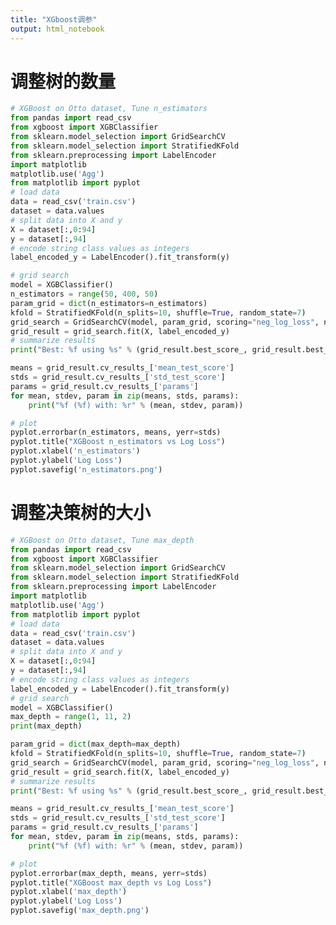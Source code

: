```yaml
---
title: "XGboost调参"
output: html_notebook
---
```


# 调整树的数量

```python
# XGBoost on Otto dataset, Tune n_estimators
from pandas import read_csv  
from xgboost import XGBClassifier  
from sklearn.model_selection import GridSearchCV  
from sklearn.model_selection import StratifiedKFold  
from sklearn.preprocessing import LabelEncoder  
import matplotlib  
matplotlib.use('Agg')  
from matplotlib import pyplot  
# load data  
data = read_csv('train.csv')  
dataset = data.values  
# split data into X and y  
X = dataset[:,0:94]  
y = dataset[:,94]  
# encode string class values as integers  
label_encoded_y = LabelEncoder().fit_transform(y)  
```

```python
# grid search  
model = XGBClassifier()  
n_estimators = range(50, 400, 50)  
param_grid = dict(n_estimators=n_estimators)  
kfold = StratifiedKFold(n_splits=10, shuffle=True, random_state=7)  
grid_search = GridSearchCV(model, param_grid, scoring="neg_log_loss", n_jobs=-1, cv=kfold) 
grid_result = grid_search.fit(X, label_encoded_y)  
# summarize results  
print("Best: %f using %s" % (grid_result.best_score_, grid_result.best_params_))
```


```python
means = grid_result.cv_results_['mean_test_score']  
stds = grid_result.cv_results_['std_test_score']  
params = grid_result.cv_results_['params']  
for mean, stdev, param in zip(means, stds, params):
    print("%f (%f) with: %r" % (mean, stdev, param))
```

```python
# plot
pyplot.errorbar(n_estimators, means, yerr=stds) 
pyplot.title("XGBoost n_estimators vs Log Loss")
pyplot.xlabel('n_estimators')  
pyplot.ylabel('Log Loss') 
pyplot.savefig('n_estimators.png')
```

# 调整决策树的大小

```python
# XGBoost on Otto dataset, Tune max_depth
from pandas import read_csv  
from xgboost import XGBClassifier  
from sklearn.model_selection import GridSearchCV  
from sklearn.model_selection import StratifiedKFold  
from sklearn.preprocessing import LabelEncoder  
import matplotlib  
matplotlib.use('Agg')  
from matplotlib import pyplot  
# load data  
data = read_csv('train.csv')  
dataset = data.values  
# split data into X and y  
X = dataset[:,0:94]  
y = dataset[:,94]  
# encode string class values as integers  
label_encoded_y = LabelEncoder().fit_transform(y)  
# grid search  
model = XGBClassifier()  
max_depth = range(1, 11, 2)  
print(max_depth)  
```

```python
param_grid = dict(max_depth=max_depth)  
kfold = StratifiedKFold(n_splits=10, shuffle=True, random_state=7)  
grid_search = GridSearchCV(model, param_grid, scoring="neg_log_loss", n_jobs=-1, cv=kfold, verbose=1)  
grid_result = grid_search.fit(X, label_encoded_y) 
# summarize results  
print("Best: %f using %s" % (grid_result.best_score_, grid_result.best_params_))
```

```python
means = grid_result.cv_results_['mean_test_score']
stds = grid_result.cv_results_['std_test_score']
params = grid_result.cv_results_['params']
for mean, stdev, param in zip(means, stds, params):
    print("%f (%f) with: %r" % (mean, stdev, param))
```

```python
# plot
pyplot.errorbar(max_depth, means, yerr=stds)
pyplot.title("XGBoost max_depth vs Log Loss")
pyplot.xlabel('max_depth')
pyplot.ylabel('Log Loss')
pyplot.savefig('max_depth.png')
```




